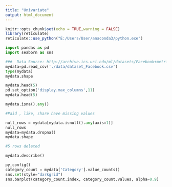 ```yaml
---
title: "Univariate"
output: html_document
---
```


```r
knitr::opts_chunk$set(echo = TRUE,warning = FALSE)
library(reticulate)
reticulate::use_python("E:/Users/User/anaconda3/python.exe")

```

```python

import pandas as pd
import seaborn as sns


```

```python

###  Data Source: http://archive.ics.uci.edu/ml/datasets/Facebook+metrics   
mydata=pd.read_csv('./data/dataset_Facebook.csv')
type(mydata)
mydata.shape
```

```python
mydata.head(5)
pd.set_option('display.max_columns',11)
mydata.head(5)

```

```python
mydata.isna().any()

#Paid , like, share have missing values

null_rows = mydata[mydata.isnull().any(axis=1)]
null_rows
mydata=mydata.dropna()
mydata.shape

#5 rows deleted

mydata.describe()

```

```python
py_config()
category_count = mydata['Category'].value_counts()
sns.set(style="darkgrid")
sns.barplot(category_count.index, category_count.values, alpha=0.9)


```



